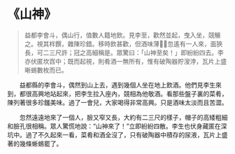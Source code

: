 # 《山神》

> 益都李會斗，偶山行，值數人籍地飲。見李至，歡然並起，曳入坐，競觴之。視其柈饌，雜陳珍錯。移時飲甚歡，但酒味薄，忽遙有一人來，面狹長，可二三尺許；冠之高細稱是。眾驚曰：「山神至矣！」即紛紛四去。李亦伏匿坎窞中；既而起視，則肴酒一無所有，惟有破陶器貯溲浡，瓦片上盛晰蜴數枚而已。

&emsp;&emsp;益都縣的李會斗，偶然到山上去，遇到幾個人坐在地上飲酒。他們見李生來到，都很高興地站起來，把李生拉入座內，競相為他敬酒。看那些盤子裏的菜肴，陳列著很多珍饈美味。過了一會兒，大家喝得非常高興。只是酒味太淡而且苦澀。

&emsp;&emsp;忽然遠遠地來了一個人，臉又窄又長，大約有二三尺的樣子，帽子的高矮粗細和臉孔很相稱。眾人驚慌地說：“山神來了！”立即紛紛四散。李生也伏身藏匿在深坑中。過了不久起來一看，菜肴和酒全沒了，只有破陶器中積存的尿液，瓦片上盛著的幾條蜥蜴罷了。
